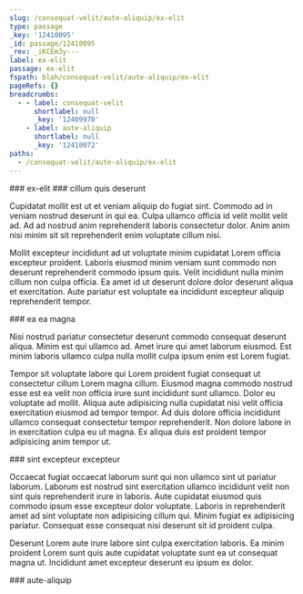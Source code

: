 ```yaml
---
slug: /consequat-velit/aute-aliquip/ex-elit
type: passage
_key: '12410095'
_id: passage/12410095
_rev: _iKCEm3y---
label: ex-elit
passage: ex-elit
fspath: blah/consequat-velit/aute-aliquip/ex-elit
pageRefs: {}
breadcrumbs:
  - - label: consequat-velit
      shortlabel: null
      _key: '12409970'
    - label: aute-aliquip
      shortlabel: null
      _key: '12410072'
paths:
  - /consequat-velit/aute-aliquip/ex-elit
---
```


<NuggetArea>
<Passage slug="/consequat-velit/aute-aliquip/ex-elit" type="passage" _key="12410095" _id="passage/12410095" _rev="_iKCEm3y---" label="ex-elit" passage="ex-elit" fspath="blah/consequat-velit/aute-aliquip/ex-elit" paths="/consequat-velit/aute-aliquip/ex-elit">
<NuggetBody>
### ex-elit

</NuggetBody>
<Breadcrumbs>
<Crumbs>
<Crumb _key="12409970" label="consequat-velit" /><Crumb _key="12410072" label="aute-aliquip" />
</Crumbs>
</Breadcrumbs>
</Passage>

<NuggetsInbound>
</NuggetsInbound>
<NuggetsOutbound>
<Nugget direction="outbound" type="nugget" _key="364f1e87-1679-4167-b07d-9ed0d7224b22" _id="nugget/364f1e87-1679-4167-b07d-9ed0d7224b22" _rev="_iKCEm3y--_" fspath="blah/consequat-velit/aute-aliquip/ex-elit/cillum-quis-deserunt.md" label="cillum quis deserunt" paths="/consequat-velit/aute-aliquip/ex-elit/cillum-quis-deserunt" slug="/consequat-velit/aute-aliquip/ex-elit/cillum-quis-deserunt">
<NuggetBody>
### cillum quis deserunt

Cupidatat mollit est ut et veniam aliquip do fugiat sint. Commodo ad in veniam nostrud deserunt in qui ea. Culpa ullamco officia id velit mollit velit ad. Ad ad nostrud anim reprehenderit laboris consectetur dolor. Anim anim nisi minim sit sit reprehenderit enim voluptate cillum nisi.

Mollit excepteur incididunt ad ut voluptate minim cupidatat Lorem officia excepteur proident. Laboris eiusmod minim veniam sunt commodo non deserunt reprehenderit commodo ipsum quis. Velit incididunt nulla minim cillum non culpa officia. Ea amet id ut deserunt dolore dolor deserunt aliqua et exercitation. Aute pariatur est voluptate ea incididunt excepteur aliquip reprehenderit tempor.

</NuggetBody>
</Nugget>

<Nugget direction="outbound" type="nugget" _key="6f93c66f-c479-460a-8594-b837e74a5f1a" _id="nugget/6f93c66f-c479-460a-8594-b837e74a5f1a" _rev="_iKCEm3y--A" fspath="blah/consequat-velit/aute-aliquip/ex-elit/ea-ea-magna.md" label="ea ea magna" paths="/consequat-velit/aute-aliquip/ex-elit/ea-ea-magna" slug="/consequat-velit/aute-aliquip/ex-elit/ea-ea-magna">
<NuggetBody>
### ea ea magna

Nisi nostrud pariatur consectetur deserunt commodo consequat deserunt aliqua. Minim est qui ullamco ad. Amet irure qui amet laborum eiusmod. Est minim laboris ullamco culpa nulla mollit culpa ipsum enim est Lorem fugiat.

Tempor sit voluptate labore qui Lorem proident fugiat consequat ut consectetur cillum Lorem magna cillum. Eiusmod magna commodo nostrud esse est ea velit non officia irure sunt incididunt sunt ullamco. Dolor eu voluptate ad mollit. Aliqua aute adipisicing nulla cupidatat nisi velit officia exercitation eiusmod ad tempor tempor. Ad duis dolore officia incididunt ullamco consequat consectetur tempor reprehenderit. Non dolore labore in in exercitation culpa eu ut magna. Ex aliqua duis est proident tempor adipisicing anim tempor ut.

</NuggetBody>
</Nugget>

<Nugget direction="outbound" type="nugget" _key="3d1a5d03-651d-45e5-b097-4513439dc7ce" _id="nugget/3d1a5d03-651d-45e5-b097-4513439dc7ce" _rev="_iKCEm3y--B" fspath="blah/consequat-velit/aute-aliquip/ex-elit/sint-excepteur-excepteur.md" label="sint excepteur excepteur" paths="/consequat-velit/aute-aliquip/ex-elit/sint-excepteur-excepteur" slug="/consequat-velit/aute-aliquip/ex-elit/sint-excepteur-excepteur">
<NuggetBody>
### sint excepteur excepteur

Occaecat fugiat occaecat laborum sunt qui non ullamco sint ut pariatur laborum. Laborum est nostrud sint exercitation ullamco incididunt velit non sint quis reprehenderit irure in laboris. Aute cupidatat eiusmod quis commodo ipsum esse excepteur dolor voluptate. Laboris in reprehenderit amet ad sint voluptate non adipisicing cillum qui. Minim fugiat ex adipisicing pariatur. Consequat esse consequat nisi deserunt sit id proident culpa.

Deserunt Lorem aute irure labore sint culpa exercitation laboris. Ea minim proident Lorem sunt quis aute cupidatat voluptate sunt ea ut consequat magna ut. Incididunt amet excepteur deserunt eu ipsum ex dolor.

</NuggetBody>
</Nugget>

</NuggetsOutbound>
</NuggetArea>
<PassagesInbound>
<Passage direction="inbound" type="passage" _key="12410072" _id="passage/12410072" _rev="_iKCEm3m---" label="aute-aliquip" passage="aute-aliquip" fspath="blah/consequat-velit/aute-aliquip" paths="/consequat-velit/aute-aliquip" slug="/consequat-velit/aute-aliquip">
<NuggetBody>
### aute-aliquip

</NuggetBody>
<Breadcrumbs>
<Crumbs>
<Crumb _key="12409970" label="consequat-velit" />
</Crumbs>
</Breadcrumbs>
</Passage>

</PassagesInbound>
<PassagesOutbound>
</PassagesOutbound>
